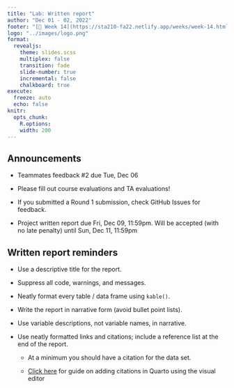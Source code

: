 ```yaml
---
title: "Lab: Written report"
author: "Dec 01 - 02, 2022"
footer: "[🔗 Week 14](https://sta210-fa22.netlify.app/weeks/week-14.html)"
logo: "../images/logo.png"
format: 
  revealjs:
    theme: slides.scss
    multiplex: false
    transition: fade
    slide-number: true
    incremental: false 
    chalkboard: true
execute:
  freeze: auto
  echo: false
knitr:
  opts_chunk: 
    R.options:      
    width: 200
---
```


## Announcements

-   Teammates feedback #2 due Tue, Dec 06

-   Please fill out course evaluations and TA evaluations!

-   If you submitted a Round 1 submission, check GitHub Issues for feedback.

-   Project written report due Fri, Dec 09, 11:59pm. Will be accepted (with no late penalty) until Sun, Dec 11, 11:59pm

## Written report reminders {.midi}

-   Use a descriptive title for the report.

-   Suppress all code, warnings, and messages.

-   Neatly format every table / data frame using `kable()`.

-   Write the report in narrative form (avoid bullet point lists).

-   Use variable descriptions, not variable names, in narrative.

-   Use neatly formatted links and citations; include a reference list at the end of the report.

    -   At a minimum you should have a citation for the data set.

    -   [Click here](https://quarto.org/docs/visual-editor/technical.html#citations) for guide on adding citations in Quarto using the visual editor